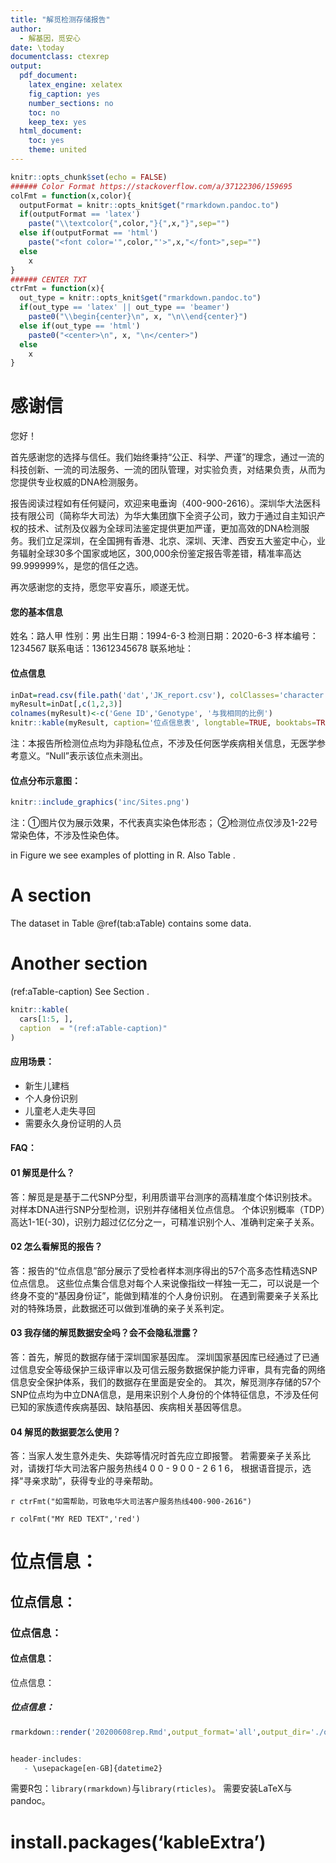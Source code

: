 ```yaml
---
title: "解觅检测存储报告"
author:
  - 解基因，觅安心
date: \today
documentclass: ctexrep
output:
  pdf_document:
    latex_engine: xelatex
    fig_caption: yes
    number_sections: no
    toc: no
    keep_tex: yes
  html_document:
    toc: yes
    theme: united
---
```


```r
knitr::opts_chunk$set(echo = FALSE)
###### Color Format	https://stackoverflow.com/a/37122306/159695
colFmt = function(x,color){
  outputFormat = knitr::opts_knit$get("rmarkdown.pandoc.to")
  if(outputFormat == 'latex')
    paste("\\textcolor{",color,"}{",x,"}",sep="")
  else if(outputFormat == 'html')
    paste("<font color='",color,"'>",x,"</font>",sep="")
  else
    x
}
###### CENTER TXT
ctrFmt = function(x){
  out_type = knitr::opts_knit$get("rmarkdown.pandoc.to")
  if(out_type == 'latex' || out_type == 'beamer')
    paste0("\\begin{center}\n", x, "\n\\end{center}")
  else if(out_type == 'html')
    paste0("<center>\n", x, "\n</center>")
  else
    x
}
```

# 感谢信

\noindent 您好！

首先感谢您的选择与信任。我们始终秉持“公正、科学、严谨”的理念，通过一流的科技创新、一流的司法服务、一流的团队管理，对实验负责，对结果负责，从而为您提供专业权威的DNA检测服务。

报告阅读过程如有任何疑问，欢迎来电垂询（400-900-2616）。深圳华大法医科技有限公司（简称华大司法）为华大集团旗下全资子公司，致力于通过自主知识产权的技术、试剂及仪器为全球司法鉴定提供更加严谨，更加高效的DNA检测服务。我们立足深圳，在全国拥有香港、北京、深圳、天津、西安五大鉴定中心，业务辐射全球30多个国家或地区，300,000余份鉴定报告零差错，精准率高达99.999999%，是您的信任之选。

再次感谢您的支持，愿您平安喜乐，顺遂无忧。

\begin{flushright}华大司法\end{flushright}

\newpage

#### 您的基本信息

\noindent 姓名：路人甲 \hfill 性别：男 \hfill 出生日期：1994-6-3 \newline
\noindent 检测日期：2020-6-3 \hfill 样本编号：1234567 \newline
\noindent 联系电话：13612345678 \newline
\noindent 联系地址：

#### 位点信息

```r
inDat=read.csv(file.path('dat','JK_report.csv'), colClasses='character')
myResult=inDat[,c(1,2,3)]
colnames(myResult)<-c('Gene ID','Genotype', '与我相同的比例')
knitr::kable(myResult, caption='位点信息表', longtable=TRUE, booktabs=TRUE, label='tResult')
```

\noindent 注：本报告所检测位点均为非隐私位点，不涉及任何医学疾病相关信息，无医学参考意义。"Null"表示该位点未测出。

#### 位点分布示意图：

```r
knitr::include_graphics('inc/Sites.png')
```

\noindent 注：①图片仅为展示效果，不代表真实染色体形态；\newline
②检测位点仅涉及1-22号常染色体，不涉及性染色体。

in Figure \ref{fig:fSTRdist} we see examples of plotting in R.
Also Table \ref{tab:tResult}.

# A section {#sec:FirstSection}

The dataset in Table \@ref(tab:aTable) contains some data.

# Another section

(ref:aTable-caption) See Section \ref{sec:FirstSection}.

```r
knitr::kable(
  cars[1:5, ],
  caption  = "(ref:aTable-caption)"
)
```

#### 应用场景：

* 新生儿建档
* 个人身份识别
* 儿童老人走失寻回
* 需要永久身份证明的人员

#### FAQ：

#### 01 解觅是什么？

\noindent 答：解觅是是基于二代SNP分型，利用质谱平台测序的高精准度个体识别技术。对样本DNA进行SNP分型检测，识别并存储相关位点信息。
个体识别概率（TDP）高达1-1E(-30)，识别力超过亿亿分之一，可精准识别个人、准确判定亲子关系。

#### 02 怎么看解觅的报告？

\noindent 答：报告的“位点信息”部分展示了受检者样本测序得出的57个高多态性精选SNP位点信息。
这些位点集合信息对每个人来说像指纹一样独一无二，可以说是一个终身不变的“基因身份证”，能做到精准的个人身份识别。
在遇到需要亲子关系比对的特殊场景，此数据还可以做到准确的亲子关系判定。

#### 03 我存储的解觅数据安全吗？会不会隐私泄露？

\noindent 答：首先，解觅的数据存储于深圳国家基因库。
深圳国家基因库已经通过了已通过信息安全等级保护三级评审以及可信云服务数据保护能力评审，具有完备的网络信息安全保护体系，我们的数据存在里面是安全的。
其次，解觅测序存储的57个SNP位点均为中立DNA信息，是用来识别个人身份的个体特征信息，不涉及任何已知的家族遗传疾病基因、缺陷基因、疾病相关基因等信息。

#### 04 解觅的数据要怎么使用？

\noindent 答：当家人发生意外走失、失踪等情况时首先应立即报警。
若需要亲子关系比对，请拨打华大司法客户服务热线4 0 0 - 9 0 0 - 2 6 1 6， 根据语音提示，选择“寻亲求助”，获得专业的寻亲帮助。

`r ctrFmt("如需帮助，可致电华大司法客户服务热线400-900-2616")`

\newpage

`r colFmt("MY RED TEXT",'red')`

# 位点信息：
## 位点信息：
### 位点信息：
#### 位点信息：
位点信息：

##### 位点信息：


\newpage

```R
rmarkdown::render('20200608rep.Rmd',output_format='all',output_dir='./out')


header-includes:
   - \usepackage[en-GB]{datetime2}
```

需要R包：`library(rmarkdown)`与`library(rticles)`。
需要安装LaTeX与pandoc。

# install.packages('kableExtra')


